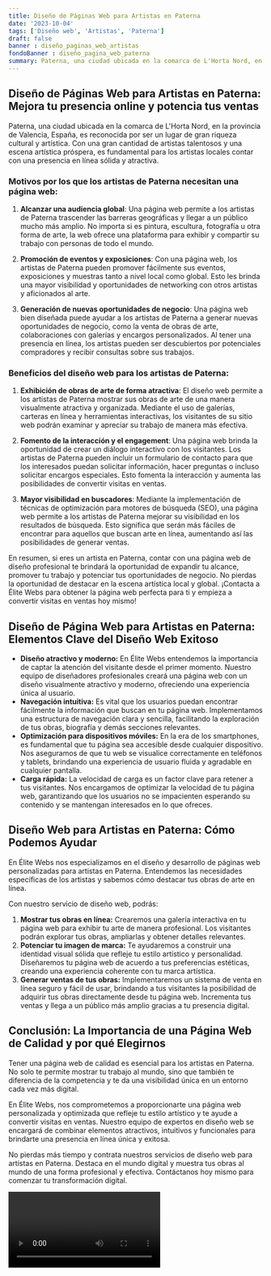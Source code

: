 ```yaml
---
title: Diseño de Páginas Web para Artistas en Paterna
date: '2023-10-04'
tags: ['Diseño web', 'Artistas', 'Paterna']
draft: false
banner : diseño_paginas_web_artistas
fondoBanner : diseño_pagina_web_paterna
summary: Paterna, una ciudad ubicada en la comarca de L'Horta Nord, en la provincia de Valencia, España, es reconocida por ser un lugar de gran riqueza cultural y artística. Con una gran cantidad de artistas talentosos y una escena artística próspera, es fundamental para los artistas locales contar con una presencia en línea sólida y atractiva.
---
```


## Diseño de Páginas Web para Artistas en Paterna: Mejora tu presencia online y potencia tus ventas

Paterna, una ciudad ubicada en la comarca de L'Horta Nord, en la provincia de Valencia, España, es reconocida por ser un lugar de gran riqueza cultural y artística. Con una gran cantidad de artistas talentosos y una escena artística próspera, es fundamental para los artistas locales contar con una presencia en línea sólida y atractiva.

### Motivos por los que los artistas de Paterna necesitan una página web:

1. **Alcanzar una audiencia global**: Una página web permite a los artistas de Paterna trascender las barreras geográficas y llegar a un público mucho más amplio. No importa si es pintura, escultura, fotografía u otra forma de arte, la web ofrece una plataforma para exhibir y compartir su trabajo con personas de todo el mundo.

2. **Promoción de eventos y exposiciones**: Con una página web, los artistas de Paterna pueden promover fácilmente sus eventos, exposiciones y muestras tanto a nivel local como global. Esto les brinda una mayor visibilidad y oportunidades de networking con otros artistas y aficionados al arte.

3. **Generación de nuevas oportunidades de negocio**: Una página web bien diseñada puede ayudar a los artistas de Paterna a generar nuevas oportunidades de negocio, como la venta de obras de arte, colaboraciones con galerías y encargos personalizados. Al tener una presencia en línea, los artistas pueden ser descubiertos por potenciales compradores y recibir consultas sobre sus trabajos.

### Beneficios del diseño web para los artistas de Paterna:

1. **Exhibición de obras de arte de forma atractiva**: El diseño web permite a los artistas de Paterna mostrar sus obras de arte de una manera visualmente atractiva y organizada. Mediante el uso de galerías, carteras en línea y herramientas interactivas, los visitantes de su sitio web podrán examinar y apreciar su trabajo de manera más efectiva.

2. **Fomento de la interacción y el engagement**: Una página web brinda la oportunidad de crear un diálogo interactivo con los visitantes. Los artistas de Paterna pueden incluir un formulario de contacto para que los interesados puedan solicitar información, hacer preguntas o incluso solicitar encargos especiales. Esto fomenta la interacción y aumenta las posibilidades de convertir visitas en ventas.

3. **Mayor visibilidad en buscadores**: Mediante la implementación de técnicas de optimización para motores de búsqueda (SEO), una página web permite a los artistas de Paterna mejorar su visibilidad en los resultados de búsqueda. Esto significa que serán más fáciles de encontrar para aquellos que buscan arte en línea, aumentando así las posibilidades de generar ventas.

En resumen, si eres un artista en Paterna, contar con una página web de diseño profesional te brindará la oportunidad de expandir tu alcance, promover tu trabajo y potenciar tus oportunidades de negocio. No pierdas la oportunidad de destacar en la escena artística local y global. ¡Contacta a Élite Webs para obtener la página web perfecta para ti y empieza a convertir visitas en ventas hoy mismo!

<GifSeo />

<Cta />

## Diseño de Página Web para Artistas en Paterna: Elementos Clave del Diseño Web Exitoso

- **Diseño atractivo y moderno:** En Élite Webs entendemos la importancia de captar la atención del visitante desde el primer momento. Nuestro equipo de diseñadores profesionales creará una página web con un diseño visualmente atractivo y moderno, ofreciendo una experiencia única al usuario.
- **Navegación intuitiva:** Es vital que los usuarios puedan encontrar fácilmente la información que buscan en tu página web. Implementamos una estructura de navegación clara y sencilla, facilitando la exploración de tus obras, biografía y demás secciones relevantes.
- **Optimización para dispositivos móviles:** En la era de los smartphones, es fundamental que tu página sea accesible desde cualquier dispositivo. Nos aseguramos de que tu web se visualice correctamente en teléfonos y tablets, brindando una experiencia de usuario fluida y agradable en cualquier pantalla.
- **Carga rápida:** La velocidad de carga es un factor clave para retener a tus visitantes. Nos encargamos de optimizar la velocidad de tu página web, garantizando que los usuarios no se impacienten esperando su contenido y se mantengan interesados en lo que ofreces.

## Diseño Web para Artistas en Paterna: Cómo Podemos Ayudar

En Élite Webs nos especializamos en el diseño y desarrollo de páginas web personalizadas para artistas en Paterna. Entendemos las necesidades específicas de los artistas y sabemos cómo destacar tus obras de arte en línea.

Con nuestro servicio de diseño web, podrás:

1. **Mostrar tus obras en línea:** Crearemos una galería interactiva en tu página web para exhibir tu arte de manera profesional. Los visitantes podrán explorar tus obras, ampliarlas y obtener detalles relevantes.
2. **Potenciar tu imagen de marca:** Te ayudaremos a construir una identidad visual sólida que refleje tu estilo artístico y personalidad. Diseñaremos tu página web de acuerdo a tus preferencias estéticas, creando una experiencia coherente con tu marca artística.
3. **Generar ventas de tus obras:** Implementaremos un sistema de venta en línea seguro y fácil de usar, brindando a tus visitantes la posibilidad de adquirir tus obras directamente desde tu página web. Incrementa tus ventas y llega a un público más amplio gracias a tu presencia digital.

## Conclusión: La Importancia de una Página Web de Calidad y por qué Elegirnos

Tener una página web de calidad es esencial para los artistas en Paterna. No solo te permite mostrar tu trabajo al mundo, sino que también te diferencia de la competencia y te da una visibilidad única en un entorno cada vez más digital.

En Élite Webs, nos comprometemos a proporcionarte una página web personalizada y optimizada que refleje tu estilo artístico y te ayude a convertir visitas en ventas. Nuestro equipo de expertos en diseño web se encargará de combinar elementos atractivos, intuitivos y  funcionales para brindarte una presencia en línea única y exitosa.

No pierdas más tiempo y contrata nuestros servicios de diseño web para artistas en Paterna. Destaca en el mundo digital y muestra tus obras al mundo de una forma profesional y efectiva. Contáctanos hoy mismo para comenzar tu transformación digital.

<Video />

<CtaBot job='Artistas' city='Paterna'/>

<Gmaps query='Paterna+españa+maps' />